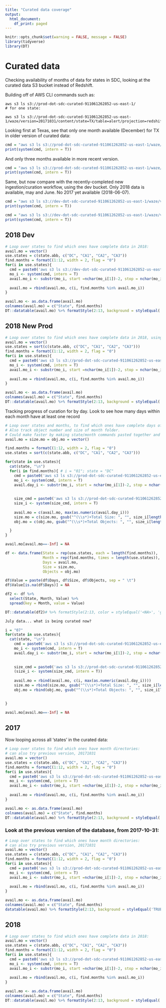 ```yaml
---
title: "Curated data coverage"
output:
  html_document:
    df_print: paged
---
```


```r
knitr::opts_chunk$set(warning = FALSE, message = FALSE)
library(tidyverse)
library(DT)
```


# Curated data 

Checking availability of months of data for states in SDC, looking at the curated data S3 bucket instead of Redshift.

Building off of AWS CLI commands such as:

```
aws s3 ls s3://prod-dot-sdc-curated-911061262852-us-east-1/
# for one state:

aws s3 ls s3://prod-dot-sdc-curated-911061262852-us-east-1/waze/version=20171031/content/state=TX/table=alert/projection=redshift/year=2017/
```

Looking first at Texas, see that only one month available (December) for TX in older version of curated data:

```r
cmd = "aws s3 ls s3://prod-dot-sdc-curated-911061262852-us-east-1/waze/version=20171031/content/state=TX/table=alert/projection=redshift/year=2017/"
print(system(cmd, intern = T))

```

And only three months available in more recent version.

```r
cmd = "aws s3 ls s3://prod-dot-sdc-curated-911061262852-us-east-1/waze/version=20180331/content/state=TX/table=alert/projection=redshift/year=2017/"
print(system(cmd, intern = T))
```

Same, but now compare with the recently-completed new ingestion/curation workflow, using the dev bucket. Only 2018 data is available, may and June. No 2017 yet available (2018-06-07).


```r
cmd = "aws s3 ls s3://dev-dot-sdc-curated-911061262852-us-east-1/waze/version=20180531/content/state=NY/table=alert/projection=redshift/year=2018/"
print(system(cmd, intern = T))

```


```r
cmd = "aws s3 ls s3://dev-dot-sdc-curated-911061262852-us-east-1/waze/version=20180531/content/state=TX/table=alert/projection=redshift/year=2018/"
print(system(cmd, intern = T))

```

## 2018 Dev

```r
# Loop over states to find which ones have complete data in 2018:
avail.mo = vector()
use.states = c(state.abb, c("DC", "CA1", "CA2", "CA3"))
find.months = formatC(1:12, width = 2, flag = "0")
for(i in use.states){
  cmd = paste0('aws s3 ls s3://dev-dot-sdc-curated-911061262852-us-east-1/waze/version=20180531/content/state=', i ,'/table=alert/projection=redshift/year=2018/')
  mo_i <- system(cmd, intern = T)
  avail.mo_i <- substr(mo_i, start =nchar(mo_i[1])-2, stop = nchar(mo_i[1])-1)
  
  avail.mo = rbind(avail.mo, c(i, find.months %in% avail.mo_i))
}

avail.mo <- as.data.frame(avail.mo)
colnames(avail.mo) = c("State", find.months)
DT::datatable(avail.mo) %>% formatStyle(2:13, background = styleEqual('TRUE', 'lightgreen'))
```

## 2018 New Prod 

```r
# Loop over states to find which ones have complete data in 2018, using new production version
avail.mo = vector()
use.states = sort(c(state.abb, c("DC", "CA1", "CA2", "CA3")))
find.months = formatC(1:12, width = 2, flag = "0")
for(i in use.states){
  cmd = paste0('aws s3 ls s3://prod-dot-sdc-curated-911061262852-us-east-1/waze/version=20180531/content/state=', i ,'/table=alert/projection=redshift/year=2018/')
  mo_i <- system(cmd, intern = T)
  avail.mo_i <- substr(mo_i, start =nchar(mo_i[1])-2, stop = nchar(mo_i[1])-1)
  
  avail.mo = rbind(avail.mo, c(i, find.months %in% avail.mo_i))
}

avail.mo <- as.data.frame(avail.mo)
colnames(avail.mo) = c("State", find.months)
DT::datatable(avail.mo) %>% formatStyle(2:13, background = styleEqual('TRUE', 'lightgreen'))
```


Tracking progress of curation for by day. Look to see how many days within each month have at least one record

```r
# Loop over states and months, to find which ones have complete days of data in 2018, using new production version.
# Also track object number and size of month folder. 
# Could make faster by making state/month commands pasted together and doing just one loop
avail.mo = size.mo = obj.mo = vector()

find.months = formatC(1:12, width = 2, flag = "0")
use.states = sort(c(state.abb, c("DC", "CA1", "CA2", "CA3")))

for(state in use.states){
  cat(state, "\n")
  for(i in find.months){ # i = "01"; state = "DC"
    cmd = paste0('aws s3 ls s3://prod-dot-sdc-curated-911061262852-us-east-1/waze/version=20180531/content/state=', state ,'/table=alert/projection=redshift/year=2018/month=', i, "/")
    mo_i <- system(cmd, intern = T)
    avail.day_i <- substr(mo_i, start = nchar(mo_i[1])-2, stop = nchar(mo_i[1])-1)
    
    
    size_cmd = paste0('aws s3 ls s3://prod-dot-sdc-curated-911061262852-us-east-1/waze/version=20180531/content/state=', state ,'/table=alert/projection=redshift/year=2018/month=', i, "/ --recursive --summarize --human-readable ")
    size_i <- system(size_cmd, intern = T)
    
    avail.mo = c(avail.mo, max(as.numeric(avail.day_i)))
    size.mo = c(size.mo, gsub("^(\\s*)+Total Size: ", "", size_i[length(size_i)]))
    obj.mo = c(obj.mo, gsub("^(\\s*)+Total Objects: ", "", size_i[length(size_i)-1]))

  }
}

avail.mo[avail.mo==-Inf] = NA

df <- data.frame(State = rep(use.states, each = length(find.months)),
                 Month = rep(find.months, times = length(use.states)),
                 Days = avail.mo,
                 Size = size.mo,
                 Objects = obj.mo)

df$Value = paste(df$Days, df$Size, df$Objects, sep = " \t")
df$Value[is.na(df$Days)] = NA

df2 <- df %>% 
  select(State, Month, Value) %>%
  spread(key = Month, value = Value)

DT::datatable(df2)# %>% formatStyle(2:13, color = styleEqual('<NA>', 'grey20'))
```




```r
July data... what is being curated now?

i = "07"
for(state in use.states){
  cat(state, "\n")
    cmd = paste0('aws s3 ls s3://prod-dot-sdc-curated-911061262852-us-east-1/waze/version=20180531/content/state=', state ,'/table=alert/projection=redshift/year=2018/month=', i, "/")
    mo_i <- system(cmd, intern = T)
    avail.day_i <- substr(mo_i, start = nchar(mo_i[1])-2, stop = nchar(mo_i[1])-1)
    
    
    size_cmd = paste0('aws s3 ls s3://prod-dot-sdc-curated-911061262852-us-east-1/waze/version=20180531/content/state=', state ,'/table=alert/projection=redshift/year=2018/month=', i, '/ --recursive --summarize --human-readable')
    (size_i <- system(size_cmd, intern = T))
    
    avail.mo = rbind(avail.mo, c(i, max(as.numeric(avail.day_i))))
    size.mo = rbind(size.mo, gsub("^(\\s*)+Total Size: ", "", size_i[length(size_i)]))
    obj.mo = rbind(obj.mo, gsub("^(\\s*)+Total Objects: ", "", size_i[length(size_i)-1]))

  
}

avail.mo[avail.mo==-Inf] = NA

```


## 2017

Now looping across all 'states' in the curated data:

```r
# Loop over states to find which ones have month directories:
# can also try previous version, 20171031
avail.mo = vector()
use.states = c(state.abb, c("DC", "CA1", "CA2", "CA3"))
find.months = formatC(1:12, width = 2, flag = "0")
for(i in use.states){
  cmd = paste0('aws s3 ls s3://prod-dot-sdc-curated-911061262852-us-east-1/waze/version=20180331/content/state=', i ,'/table=alert/projection=redshift/year=2017/')
  mo_i <- system(cmd, intern = T)
  avail.mo_i <- substr(mo_i, start =nchar(mo_i[1])-2, stop = nchar(mo_i[1])-1)
  
  avail.mo = rbind(avail.mo, c(i, find.months %in% avail.mo_i))
}

avail.mo <- as.data.frame(avail.mo)
colnames(avail.mo) = c("State", find.months)
DT::datatable(avail.mo) %>% formatStyle(2:13, background = styleEqual('TRUE', 'lightgreen'))
```

### Look at the previous version of the database, from 2017-10-31:

```r
# Loop over states to find which ones have month directories:
# can also try previous version, 20171031
avail.mo = vector()
use.states = c(state.abb, c("DC", "CA1", "CA2", "CA3"))
find.months = formatC(1:12, width = 2, flag = "0")
for(i in use.states){
  cmd = paste0('aws s3 ls s3://prod-dot-sdc-curated-911061262852-us-east-1/waze/version=20171031/content/state=', i ,'/table=alert/projection=redshift/year=2017/')
  mo_i <- system(cmd, intern = T)
  avail.mo_i <- substr(mo_i, start =nchar(mo_i[1])-2, stop = nchar(mo_i[1])-1)
  
  avail.mo = rbind(avail.mo, c(i, find.months %in% avail.mo_i))
}

avail.mo <- as.data.frame(avail.mo)
colnames(avail.mo) = c("State", find.months)
datatable(avail.mo) %>% formatStyle(2:13, background = styleEqual('TRUE', 'lightgreen'))
```

## 2018

```r
# Loop over states to find which ones have complete data in 2018:
avail.mo = vector()
use.states = c(state.abb, c("DC", "CA1", "CA2", "CA3"))
find.months = formatC(1:12, width = 2, flag = "0")
for(i in use.states){
  cmd = paste0('aws s3 ls s3://prod-dot-sdc-curated-911061262852-us-east-1/waze/version=20180331/content/state=', i ,'/table=alert/projection=redshift/year=2018/')
  mo_i <- system(cmd, intern = T)
  avail.mo_i <- substr(mo_i, start =nchar(mo_i[1])-2, stop = nchar(mo_i[1])-1)
  
  avail.mo = rbind(avail.mo, c(i, find.months %in% avail.mo_i))
}

avail.mo <- as.data.frame(avail.mo)
colnames(avail.mo) = c("State", find.months)
DT::datatable(avail.mo) %>% formatStyle(2:13, background = styleEqual('TRUE', 'lightgreen'))
```


